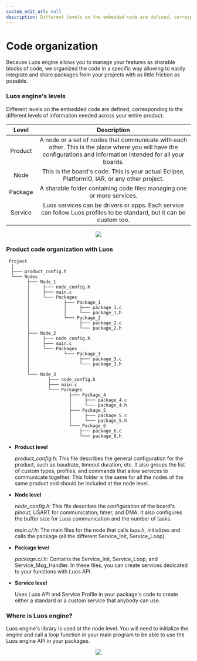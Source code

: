 ```yaml
---
custom_edit_url: null
description: Different levels on the embedded code are defined, corresponding to the different levels of information needed across your entire product.
---
```



# Code organization

Because Luos engine allows you to manage your features as sharable blocks of code, we organized the code in a specific way allowing to easily integrate and share packages from your projects with as little friction as possible.

### Luos engine's levels

Different levels on the embedded code are defined, corresponding to the different levels of information needed across your entire product.

|  Level  |                                                                            Description                                                                            |
| :-----: | :---------------------------------------------------------------------------------------------------------------------------------------------------------------: |
| Product | A node or a set of nodes that communicate with each other. This is the place where you will have the configurations and information intended for all your boards. |
|  Node   |                                   This is the board's code. This is your actual Eclipse, PlatformIO, IAR, or any other project.                                   |
| Package |                                              A sharable folder containing code files managing one or more services.                                               |
| Service |                       Luos services can be drivers or apps. Each service can follow Luos profiles to be standard, but it can be custom too.                       |

<div align="center">
  <Image
    src="/documentation-assets/images/architecture.svg"
    darkSrc="/documentation-assets/images/architecture-dark.svg"
  ></Image>
</div>

### Product code organization with Luos

```AsciiDoc
 Project
  │
  ├─── product_config.h
  └─── Nodes
        ├─── Node_1
        │     ├─── node_config.h
        │     ├─── main.c
        │     └─── Packages
        │             ├─── Package_1
        │             │     ├─── package_1.c
        │             │     └─── package_1.h
        │             └─── Package_2
        │                   ├─── package_2.c
        │                   └─── package_2.h
        ├─── Node_2
        │     ├─── node_config.h
        │     ├─── main.c
        │     └─── Packages
        │             └─── Package_3
        │                   ├─── package_3.c
        │                   └─── package_3.h
        │
        └─── Node_3
                ├─── node_config.h
                ├─── main.c
                └─── Packages
                        ├─── Package_4
                        │     ├─── package_4.c
                        │     └─── package_4.h
                        ├─── Package_5
                        │     ├─── package_5.c
                        │     └─── package_5.h
                        └─── Package_6
                            ├─── package_6.c
                            └─── package_6.h

```

- **Product level**

  _product_config.h_: This file describes the general configuration for the product, such as baudrate, timeout duration, etc. It also groups the list of custom types, profiles, and commands that allow services to communicate together. This folder is the same for all the nodes of the same product and should be included at the node level.

- **Node level**

  _node_config.h_: This file describes the configuration of the board's pinout, USART for communication, timer, and DMA. It also configures the buffer size for Luos communication and the number of tasks.

  _main.c/.h_: The main files for the node that calls _luos.h_, initializes and calls the package (all the different Service_Init, Service_Loop).

- **Package level**

  _package.c/.h_: Contains the Service_Init, Service_Loop, and Service_Msg_Handler. In these files, you can create services dedicated to your functions with Luos API.

- **Service level**

  Uses Luos API and Service Profile in your package's code to create either a standard or a custom service that anybody can use.

### Where is Luos engine?

Luos engine's library is used at the node level. You will need to initialize the engine and call a loop function in your main program to be able to use the Luos engine API in your packages.

<div align="center">
  <Image
    src="/documentation-assets/images/luos_mcu_platform.svg"
    darkSrc="/documentation-assets/images/luos_mcu_platform-dark.svg"
  />
</div>
